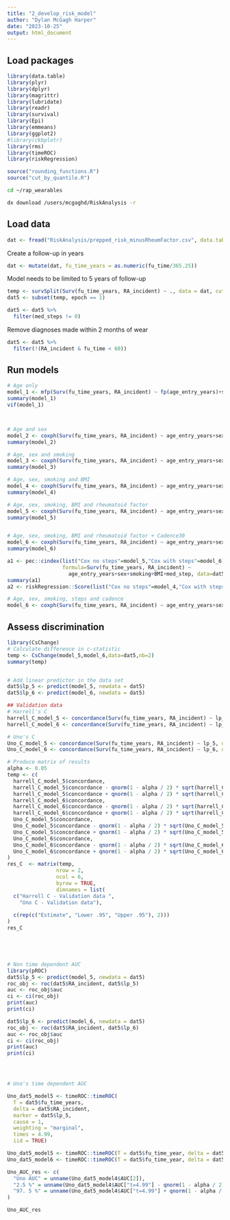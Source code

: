 ```yaml
---
title: "2_develop_risk_model"
author: "Dylan McGagh Harper"
date: "2023-10-25"
output: html_document
---
```


## Load packages

```r
library(data.table)
library(plyr)
library(dplyr)
library(magrittr)
library(lubridate)
library(readr)
library(survival)
library(Epi)
library(emmeans)
library(ggplot2)
#library(ckbplotr)
library(rms)
library(timeROC)
library(riskRegression)
```

```r
source("rounding_functions.R")
source("cut_by_quantile.R")
```

```bash
cd ~/rap_wearables

dx download /users/mcgaghd/RiskAnalysis -r
```

## Load data

```r
dat <- fread("RiskAnalysis/prepped_risk_minusRheumFactor.csv", data.table = FALSE)
```


Create a follow-up in years 
```r
dat <- mutate(dat, fu_time_years = as.numeric(fu_time/365.25))
```

Model needs to be limited to 5 years of follow-up
```r
temp <- survSplit(Surv(fu_time_years, RA_incident) ~ ., data = dat, cut = 3, episode="epoch")
dat5 <- subset(temp, epoch == 1)  
```

```r
dat5 <- dat5 %>%
  filter(med_steps != 0)
```

Remove diagnoses made within 2 months of wear 
```r
dat5 <- dat5 %>%
  filter(!(RA_incident & fu_time < 60))
```


## Run models

```r
# Age only
model_1 <- mfp(Surv(fu_time_years, RA_incident) ~ fp(age_entry_years)+sex+smoking+fp(BMI)+fp(med_steps)+fp(CadencePeak30Adjusted.steps.min.)+fp(med_steps*CadencePeak30Adjusted.steps.min.), family=cox, data=dat5, select=0.05, verbose=TRUE)
summary(model_1)
vif(model_1)



# Age and sex
model_2 <- coxph(Surv(fu_time_years, RA_incident) ~ age_entry_years+sex, dat5)
summary(model_2)

# Age, sex and smoking
model_3 <- coxph(Surv(fu_time_years, RA_incident) ~ age_entry_years+sex+smoking, dat5)
summary(model_3)

# Age, sex, smoking and BMI
model_4 <- coxph(Surv(fu_time_years, RA_incident) ~ age_entry_years+sex+smoking+BMI, dat5,x=TRUE,y=TRUE) 
summary(model_4)

# Age, sex, smoking, BMI and rheumatoid factor
model_5 <- coxph(Surv(fu_time_years, RA_incident) ~ age_entry_years+sex+BMI+RF_cont+PRS_RA, dat5,x=TRUE,y=TRUE)
summary(model_5)


# Age, sex, smoking, BMI and rheumatoid factor + Cadence30
model_6 <- coxph(Surv(fu_time_years, RA_incident) ~ age_entry_years+sex+BMI+ RF_cont+PRS_RA+CadencePeak30Adjusted.steps.min., dat5,x=TRUE,y=TRUE)
summary(model_6)

a1 <- pec::cindex(list("Cox no steps"=model_5,"Cox with steps"=model_6),
                  formula=Surv(fu_time_years, RA_incident) ~
                    age_entry_years+sex+smoking+BMI+med_step, data=dat5)
summary(a1)
a2 <- riskRegression::Score(list("Cox no steps"=model_4,"Cox with steps"=model_5), formula=Surv(fu_time_years, RA_incident) ~ age_entry_years+sex+smoking+BMI+med_steps, data=dat5)

# Age, sex, smoking, steps and cadence
model_6 <- coxph(Surv(fu_time_years, RA_incident) ~ age_entry_years+sex+smoking+BMI+med_steps+CadencePeak30Adjusted.steps.min., dat5)

```

## Assess discrimination
```r


library(CsChange)
# Calculate difference in c-statistic
temp <- CsChange(model_5,model_6,data=dat5,nb=2)
summary(temp)


# Add linear predictor in the data set
dat5$lp_5 <- predict(model_5, newdata = dat5)
dat5$lp_6 <- predict(model_6, newdata = dat5)

## Validation data
# Harrell's C
harrell_C_model_5 <- concordance(Surv(fu_time_years, RA_incident) ~ lp_5, data = dat5, reverse = TRUE)
harrell_C_model_6 <- concordance(Surv(fu_time_years, RA_incident) ~ lp_6, data = dat5, reverse = TRUE)

# Uno's C
Uno_C_model_5 <- concordance(Surv(fu_time_years, RA_incident) ~ lp_5, data = dat5, reverse = TRUE, timewt = "n/G2")
Uno_C_model_6 <- concordance(Surv(fu_time_years, RA_incident) ~ lp_6, data = dat5, reverse = TRUE, timewt = "n/G2")

# Produce matrix of results
alpha <- 0.05
temp <- c(
  harrell_C_model_5$concordance,
  harrell_C_model_5$concordance - qnorm(1 - alpha / 2) * sqrt(harrell_C_model_5$var),
  harrell_C_model_5$concordance + qnorm(1 - alpha / 2) * sqrt(harrell_C_model_5$var),
  harrell_C_model_6$concordance,
  harrell_C_model_6$concordance - qnorm(1 - alpha / 2) * sqrt(harrell_C_model_6$var),
  harrell_C_model_6$concordance + qnorm(1 - alpha / 2) * sqrt(harrell_C_model_6$var),
  Uno_C_model_5$concordance,
  Uno_C_model_5$concordance - qnorm(1 - alpha / 2) * sqrt(Uno_C_model_5$var),
  Uno_C_model_5$concordance + qnorm(1 - alpha / 2) * sqrt(Uno_C_model_5$var),
  Uno_C_model_6$concordance,
  Uno_C_model_6$concordance - qnorm(1 - alpha / 2) * sqrt(Uno_C_model_6$var),
  Uno_C_model_6$concordance + qnorm(1 - alpha / 2) * sqrt(Uno_C_model_6$var)
) 
res_C  <- matrix(temp, 
                nrow = 2, 
                ncol = 6, 
                byrow = TRUE,
                dimnames = list(
  c("Harrell C - Validation data ", 
    "Uno C - Validation data"),
  
  c(rep(c("Estimate", "Lower .95", "Upper .95"), 2)))
)
res_C





# Non time dependent AUC
library(pROC)
dat5$lp_5 <- predict(model_5, newdata = dat5)
roc_obj <- roc(dat5$RA_incident, dat5$lp_5)
auc <- roc_obj$auc
ci <- ci(roc_obj)
print(auc)
print(ci)

dat5$lp_6 <- predict(model_6, newdata = dat5)
roc_obj <- roc(dat5$RA_incident, dat5$lp_6)
auc <- roc_obj$auc
ci <- ci(roc_obj)
print(auc)
print(ci)




# Uno's time dependent AUC

Uno_dat5_model5 <- timeROC::timeROC(
  T = dat5$fu_time_years, 
  delta = dat5$RA_incident, 
  marker = dat5$lp_5, 
  cause = 1, 
  weighting = "marginal", 
  times = 4.99, 
  iid = TRUE)

Uno_dat5_model5 <- timeROC::timeROC(T = dat5$fu_time_year, delta = dat5$ind_death, marker = dat5$lp5, cause = 1, weighting = "marginal", times = 4.99, iid = TRUE)
Uno_dat5_model6 <- timeROC::timeROC(T = dat5$fu_time_year, delta = dat5$ind_death, marker = dat5$lp6, cause = 1, weighting = "marginal", times = 4.99, iid = TRUE)

Uno_AUC_res <- c(
  "Uno AUC" = unname(Uno_dat5_model4$AUC[2]),
  "2.5 %" = unname(Uno_dat5_model4$AUC["t=4.99"] - qnorm(1 - alpha / 2) * Uno_dat5_model4$inference$vect_sd_1["t=4.99"]),
  "97. 5 %" = unname(Uno_dat5_model4$AUC["t=4.99"] + qnorm(1 - alpha / 2) * Uno_dat5_model4$inference$vect_sd_1["t=4.99"])
)

Uno_AUC_res

```

